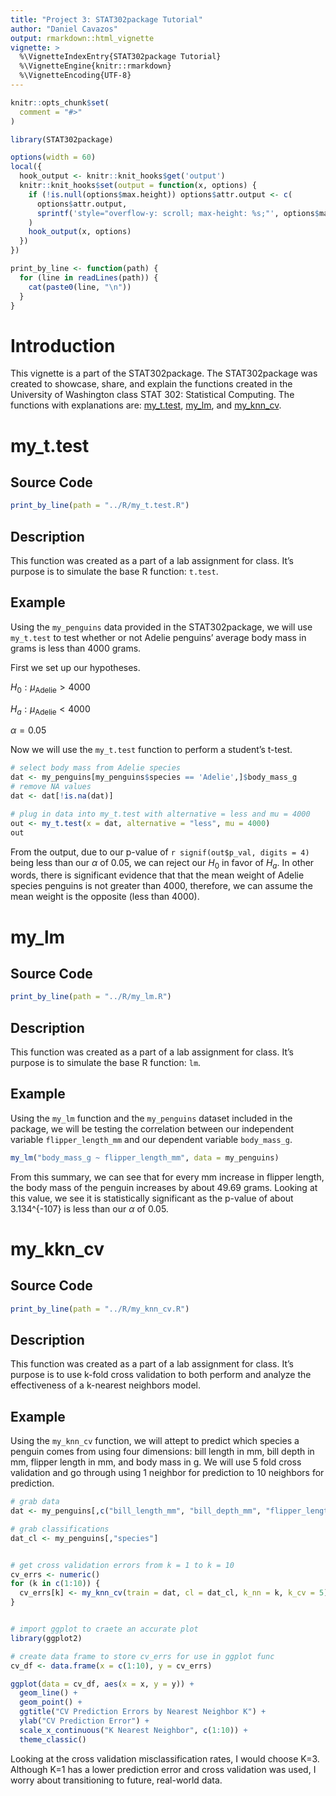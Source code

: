 ```yaml
---
title: "Project 3: STAT302package Tutorial"
author: "Daniel Cavazos"
output: rmarkdown::html_vignette
vignette: >
  %\VignetteIndexEntry{STAT302package Tutorial}
  %\VignetteEngine{knitr::rmarkdown}
  %\VignetteEncoding{UTF-8}
---
```


```r
knitr::opts_chunk$set(
  comment = "#>"
)
```

```r
library(STAT302package)
```

<!-- enable scrollable code/output blocks -->
```r
options(width = 60)
local({
  hook_output <- knitr::knit_hooks$get('output')
  knitr::knit_hooks$set(output = function(x, options) {
    if (!is.null(options$max.height)) options$attr.output <- c(
      options$attr.output,
      sprintf('style="overflow-y: scroll; max-height: %s;"', options$max.height)
    )
    hook_output(x, options)
  })
})
```

<!-- Function to print out file lines -->
```r
print_by_line <- function(path) {
  for (line in readLines(path)) {
    cat(paste0(line, "\n"))
  }
}
```


# Introduction

This vignette is a part of the STAT302package. The STAT302package was created to showcase, share, and explain the functions created in the University of Washington class STAT 302: Statistical Computing. The functions with explanations are: [my_t.test](#t-test), [my_lm](#lm), and [my_knn_cv](#knn-cv).

# my_t.test {#t-test}

## Source Code

```r
print_by_line(path = "../R/my_t.test.R")
```

## Description

This function was created as a part of a lab assignment for class. It's purpose is to simulate the base R function: `t.test`.

## Example

Using the `my_penguins` data provided in the STAT302package, we will use `my_t.test` to test whether or not Adelie penguins' average body mass in grams is less than 4000 grams.

First we set up our hypotheses.

$H_0: \mu_\text{Adelie} > 4000$

$H_a: \mu_\text{Adelie} < 4000$

$\alpha = 0.05$

Now we will use the `my_t.test` function to perform a student's t-test.

```r
# select body mass from Adelie species
dat <- my_penguins[my_penguins$species == 'Adelie',]$body_mass_g
# remove NA values
dat <- dat[!is.na(dat)]

# plug in data into my_t.test with alternative = less and mu = 4000
out <- my_t.test(x = dat, alternative = "less", mu = 4000)
out
```

From the output, due to our p-value of `r signif(out$p_val, digits = 4)` being less than our $\alpha$ of 0.05, we can reject our $H_0$ in favor of $H_a$. In other words, there is significant evidence that that the mean weight of Adelie species penguins is not greater than 4000, therefore, we can assume the mean weight is the opposite (less than 4000).


# my_lm {#lm}

## Source Code

```r
print_by_line(path = "../R/my_lm.R")
```

## Description

This function was created as a part of a lab assignment for class. It's purpose is to simulate the base R function: `lm`.

## Example

Using the `my_lm` function and the `my_penguins` dataset included in the package, we will be testing the correlation between our independent variable `flipper_length_mm` and our dependent variable `body_mass_g`.

```r
my_lm("body_mass_g ~ flipper_length_mm", data = my_penguins)
```

From this summary, we can see that for every mm increase in flipper length, the body mass of the penguin increases by about 49.69 grams. Looking at this value, we see it is statistically significant as the p-value of about 3.134^{-107} is less than our $\alpha$ of 0.05.


# my_kkn_cv{#knn-cv}

## Source Code

```r
print_by_line(path = "../R/my_knn_cv.R")
```


## Description

This function was created as a part of a lab assignment for class. It's purpose is to use k-fold cross validation to both perform and analyze the effectiveness of a k-nearest neighbors model.

## Example

Using the `my_knn_cv` function, we will attept to predict which species a penguin comes from using four dimensions: bill length in mm, bill depth in mm, flipper length in mm, and body mass in g. We will use 5 fold cross validation and go through using 1 neighbor for prediction to 10 neighbors for prediction.



```r
# grab data
dat <- my_penguins[,c("bill_length_mm", "bill_depth_mm", "flipper_length_mm", "body_mass_g")]

# grab classifications
dat_cl <- my_penguins[,"species"]


# get cross validation errors from k = 1 to k = 10
cv_errs <- numeric()
for (k in c(1:10)) {
  cv_errs[k] <- my_knn_cv(train = dat, cl = dat_cl, k_nn = k, k_cv = 5)$cv_err
}


# import ggplot to craete an accurate plot
library(ggplot2)

# create data frame to store cv_errs for use in ggplot func
cv_df <- data.frame(x = c(1:10), y = cv_errs)

ggplot(data = cv_df, aes(x = x, y = y)) +
  geom_line() +
  geom_point() +
  ggtitle("CV Prediction Errors by Nearest Neighbor K") +
  ylab("CV Prediction Error") +
  scale_x_continuous("K Nearest Neighbor", c(1:10)) +
  theme_classic()
```


Looking at the cross validation misclassification rates, I would choose K=3. Although K=1 has a lower prediction error and cross validation was used, I worry about transitioning to future, real-world data. 







